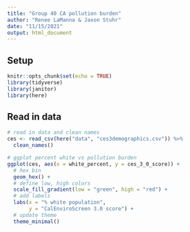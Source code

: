 ```yaml
---
title: "Group 40 CA pollution burden"
author: "Renee LaManna & Jaxon Stuhr"
date: "11/15/2021"
output: html_document
---
```


## Setup

```r
knitr::opts_chunk$set(echo = TRUE)
library(tidyverse)
library(janitor)
library(here)
```

## Read in data

```r
# read in data and clean names
ces <- read_csv(here("data", "ces3demographics.csv")) %>% 
  clean_names()
```

```r
# ggplot percent white vs pollution burden
ggplot(ces, aes(x = white_percent, y = ces_3_0_score)) + 
  # hex bin
  geom_hex() +
  # define low, high colors
  scale_fill_gradient(low = "green", high = "red") + 
  # add labels
  labs(x = "% white population",
       y = "CalEnviroScreen 3.0 score") +
  # update theme
  theme_minimal()  


```

